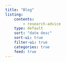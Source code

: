 ```yaml
---
title: "Blog"
listing:
    contents:
        - research-advice
    type: default
    sort: "date desc"
    sort-ui: true
    filter-ui: true
    categories: true
    feed: true
---
```

